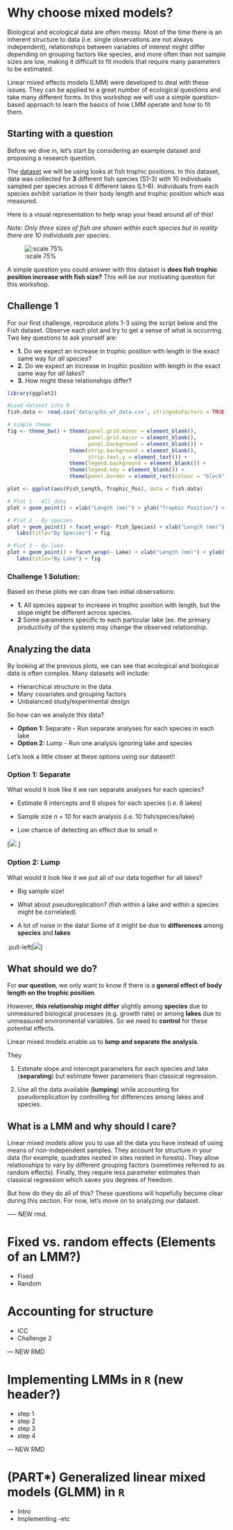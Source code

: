 # Why choose mixed models? 

Biological and ecological data are often messy. Most of the time there is an inherent structure to data (i.e. single observations are not always independent), relationships between variables of interest might differ
depending on grouping factors like species, and more often than not sample sizes are low, making it difficult to fit models that require many parameters to be estimated. 

Linear mixed effects models (LMM) were developed to deal with these issues. They can be applied to a great
number of ecological questions and take many different forms. In this workshop we will use a simple question-based approach to learn the basics of how LMM operate and how to fit them. 

## Starting with a question

Before we dive in, let's start by considering an example dataset and proposing a research question.

The [dataset](http://qcbs.ca/wiki/_media/qcbs_w7_data.csv) we will be using looks at fish trophic positions. In this dataset, data was collected for **3** different fish species (S1-3) with 10 individuals sampled per species across 6 different lakes (L1-6). Individuals from each species exhibit variation in their body length and trophic position which was measured. 

Here is a visual representation to help wrap your head around all of this! 

*Note: Only three sizes of fish are shown within each species but in reality
there are 10 individuals per species.*

![:scale 75%](images/fig_1_qcbs_wiki.png)

A simple question you could answer with this dataset is **does fish trophic position increase with fish size?**
This will be our motivating question for this workshop.

## Challenge 1 {-}

For our first challenge, reproduce plots 1-3 using the script below and the Fish dataset. Observe each plot and try to get a sense of what is occurring. Two key questions to ask yourself are:

- **1.** Do we expect an increase in trophic position with length in the exact same way for *all species*?
- **2.** Do we expect an increase in trophic position with length in the exact same way for *all lakes*?
- **3.** How might these relationships differ?

```r
library(ggplot2)

#Load dataset into R 
fish.data <- read.csv('data/qcbs_w7_data.csv', stringsAsFactors = TRUE)

# simple theme
fig <- theme_bw() + theme(panel.grid.minor = element_blank(), 
                          panel.grid.major = element_blank(), 
                          panel.background = element_blank()) +
                    theme(strip.background = element_blank(), 
                          strip.text.y = element_text()) + 
                    theme(legend.background = element_blank()) +
                    theme(legend.key = element_blank()) + 
                    theme(panel.border = element_rect(colour = "black", fill = NA))

plot <- ggplot(aes(Fish_Length, Trophic_Pos), data = fish.data)

# Plot 1 - All data
plot + geom_point() + xlab("Length (mm)") + ylab("Trophic Position") + labs(title = "All Data") + fig

# Plot 2 - By species
plot + geom_point() + facet_wrap(~ Fish_Species) + xlab("Length (mm)") + ylab("Trophic Position") +
   labs(title="By Species") + fig

# Plot 3 – By lake
plot + geom_point() + facet_wrap(~ Lake) + xlab("Length (mm)") + ylab("Trophic Position") +
   labs(title="By Lake") + fig
```

### Challenge 1 Solution: {-}

Based on these plots we can draw two initial observations:

- **1.** All species appear to increase in trophic position with length, but the slope might be different across species.
- **2** Some parameters specific to each particular lake (ex. the primary productivity of the system) may change the observed relationship.

## Analyzing the data

By looking at the previous plots, we can see that ecological and biological data is often complex. Many datasets will include:

- Hierarchical structure in the data
- Many covariates and grouping factors
- Unbalanced study/experimental design

So how can we analyze this data?

- **Option 1:** Separate - Run separate analyses for each species in each lake
- **Option 2:** Lump - Run one analysis ignoring lake and species

Let's look a little closer at these options using our dataset!!


### Option 1: Separate {-}

What would it look like it we ran separate analyses for each species?

- Estimate 6 intercepts and 6 slopes for each species (i.e. 6 lakes)

- Sample size *n* = 10 for each analysis (i.e. 10 fish/species/lake)

- Low chance of detecting an effect due to small *n*

[![](images/fig_5_w5.png) ]


### Option 2: Lump {-}

What would it look like it we put all of our data together for all lakes?

- Big sample size!

- What about pseudoreplication? (fish within a lake and within a species might be correlated)

- A lot of noise in the data! Some of it might be due to **differences** among **species** and **lakes**

.pull-left[![](images/fig_6_w5.png)]


## What should we do? {-}

For **our question**, we only want to know if there is a **general effect of body length on the trophic position**.

However, **this relationship might differ** slightly among **species** due to unmeasured biological processes (e.g. growth rate) or among **lakes** due to unmeasured environmental variables. So we need to **control** for these potential effects.

Linear mixed models enable us to **lump and separate the analysis**. 

They

1. Estimate slope and intercept parameters for each species and lake (**separating**) but estimate fewer parameters than classical regression.

2. Use all the data available (**lumping**) while accounting for pseudoreplication by controlling for differences among lakes and species.



## What is a LMM and why should I care?

Linear mixed models allow you to use all the data you have instead of using means of non-independent samples. They account for structure in your data (for example, quadrates nested in sites nested in forests). They allow
relationships to vary by different grouping factors (sometimes referred to as random effects). Finally, they require less parameter estimates than classical regression which saves you degrees of freedom. 

But how do they do all of this? These questions will hopefully become clear during this
section. For now, let's move on to analyzing our dataset.



----- NEW rmd.

# Fixed vs. random effects (Elements of an LMM?)

- Fixed
- Random

# Accounting for structure

- ICC
- Challenge 2

--- NEW RMD

# Implementing LMMs in `R` (new header?)

- step 1
- step 2
- step 3
- step 4

--- NEW RMD

# (PART\*) Generalized linear mixed models (GLMM) in `R` {-}

- Intro
- Implementing
-etc



